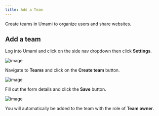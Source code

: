 ```yaml
---
title: Add a Team
---
```


Create teams in Umami to organize users and share websites.

## Add a team

Log into Umami and click on the side nav dropdown then click **Settings**.

![image](/images/docs/v3/navbar-settings.png)

Navigate to **Teams** and click on the **Create team** button.

![image](/images/docs/v3/team-add.png)

Fill out the form details and click the **Save** button.

![image](/images/docs/v3/team-add-form.png)

You will automatically be added to the team with the role of **Team owner**.
